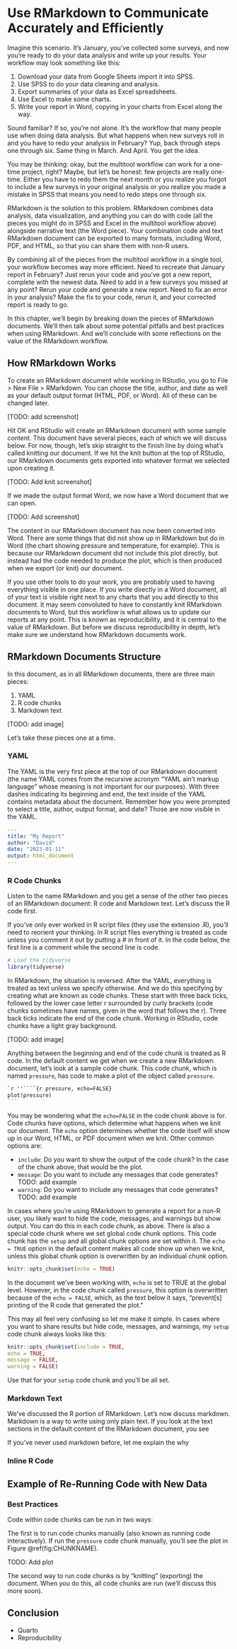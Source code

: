 # Use RMarkdown to Communicate Accurately and Efficiently {#rmarkdown-chapter}

Imagine this scenario. It's January, you've collected some surveys, and now you're ready to do your data analysis and write up your results. Your workflow may look something like this:

1. Download your data from Google Sheets import it into SPSS. 
2. Use SPSS to do your data cleaning and analysis. 
3. Export summaries of your data as Excel spreadsheets.
4. Use Excel to make some charts.
5. Write your report in Word, copying in your charts from Excel along the way.

Sound familiar? If so, you're not alone. It's the workflow that many people use when doing data analysis. But what happens when new surveys roll in and you have to redo your analysis in February? Yup, back through steps one through six. Same thing in March. And April. You get the idea.

You may be thinking: okay, but the multitool workflow can work for a one-time project, right? Maybe, but let's be honest: few projects are really one-time. Either you have to redo them the next month or you realize you forgot to include a few surveys in your original analysis or you realize you made a mistake in SPSS that means you need to redo steps one through six. 

RMarkdown is the solution to this problem. RMarkdown combines data analysis, data visualization, and anything you can do with code (all the pieces you might do in SPSS and Excel in the multitool workflow above) alongside narrative text (the Word piece). Your combination code and text RMarkdown document can be exported to many formats, including Word, PDF, and HTML, so that you can share them with non-R users. 

By combining all of the pieces from the multitool workflow in a single tool, your workflow becomes way more efficient. Need to recreate that January report in February? Just rerun your code and you've got a new report, complete with the newest data. Need to add in a few surveys you missed at any point? Rerun your code and generate a new report. Need to fix an error in your analysis? Make the fix to your code, rerun it, and your corrected report is ready to go. 

In this chapter, we'll begin by breaking down the pieces of RMarkdown documents. We'll then talk about some potential pitfalls and best practices when using RMarkdown. And we'll conclude with some reflections on the value of the RMarkdown workflow.

## How RMarkdown Works {-}

To create an RMarkdown document while working in RStudio, you go to File > New File > RMarkdown. You can choose the title, author, and date as well as your default output format (HTML, PDF, or Word). All of these can be changed later. 

[TODO: add screenshot]

Hit OK and RStudio will create an RMarkdown document with some sample content. This document have several pieces, each of which we will discuss below. For now, though, let's skip straight to the finish line by doing what's called knitting our document. If we hit the knit button at the top of RStudio, our RMarkdown documents gets exported into whatever format we selected upon creating it.

[TODO: Add knit screenshot]

If we made the output format Word, we now have a Word document that we can open. 

[TODO: Add screenshot]

The content in our RMarkdown document has now been converted into Word. There are some things that did not show up in RMarkdown but do in Word (the chart showing pressure and temperature, for example). This is because our RMarkdown document did not include this plot directly, but instead had the code needed to produce the plot, which is then produced when we export (or knit) our document. 

If you use other tools to do your work, you are probably used to having everything visible in one place. If you write directly in a Word document, all of your text is visible right next to any charts that you add directly to this document. It may seem convoluted to have to constantly knit RMarkdown documents to Word, but this workflow is what allows us to update our reports at any point. This is known as reproducibility, and it is central to the value of RMarkdown. But before we discuss reproducibility in depth, let's make sure we understand how RMarkdown documents work.

## RMarkdown Documents Structure {-}

In this document, as in all RMarkdown documents, there are three main pieces:

1. YAML
2. R code chunks
3. Markdown text

[TODO: add image]

Let's take these pieces one at a time.

### YAML {-}

The YAML is the very first piece at the top of our RMarkdown document (the name YAML comes from the recursive acronym "YAML ain't markup language" whose meaning is not important for our purposes). With three dashes indicating its beginning and end, the text inside of the YAML contains metadata about the document. Remember how you were prompted to select a title, author, output format, and date? Those are now visible in the YAML. 

```yaml
---
title: "My Report"
author: "David"
date: "2023-01-11"
output: html_document
---
```


### R Code Chunks {-}

Listen to the name RMarkdown and you get a sense of the other two pieces of an RMarkdown document: R code and Markdown text. Let's discuss the R code first.

If you've only ever worked in R script files (they use the extension .R), you'll need to reorient your thinking. In R script files everything is treated as code unless you comment it out by putting a # in front of it. In the code below, the first line is a comment while the second line is code.

```r
# Load the tidyverse
library(tidyverse)
```

In RMarkdown, the situation is reversed. After the YAML, everything is treated as text unless we specify otherwise. And we do this specifying by creating what are known as code chunks. These start with three back ticks, followed by the lower case letter r surrounded by curly brackets (code chunks sometimes have names, given in the word that follows the r). Three back ticks indicate the end of the code chunk. Working in RStudio, code chunks have a light gray background. 

[TODO: add image]

Anything between the beginning and end of the code chunk is treated as R code. In the default content we get when we create a new RMarkdown document, let's look at a sample code chunk. This code chunk, which is named `pressure`, has code to make a plot of the object called `pressure`.  

````markdown
`r ''````{r pressure, echo=FALSE}
plot(pressure)
```
````

You may be wondering what the `echo=FALSE` in the code chunk above is for. Code chunks have options, which determine what happens when we knit our document. The `echo` option determines whether the code itself will show up in our Word, HTML, or PDF document when we knit. Other common options are:

- `include`: Do you want to show the output of the code chunk? In the case of the chunk above, that would be the plot.
- `message`: Do you want to include any messages that code generates? TODO: add example
- `warning`: Do you want to include any messages that code generates? TODO: add example

In cases where you're using RMarkdown to generate a report for a non-R user, you likely want to hide the code, messages, and warnings but show output. You can do this in each code chunk, as above. There is also a special code chunk where we set global code chunk options. This code chunk has the `setup` and all global chunk options are set within it. The `echo = TRUE` option in the default content makes all code show up when we knit, unless this global chunk option is overwritten by an individual chunk option.

```r
knitr::opts_chunk$set(echo = TRUE)
```

In the document we've been working with, `echo` is set to TRUE at the global level. However, in the code chunk called `pressure`, this option is overwritten because of the `echo = FALSE`, which, as the text below it says, "prevent[s] printing of the R code that generated the plot."

This may all feel very confusing so let me make it simple. In cases where you want to share results but hide code, messages, and warnings, my `setup` code chunk always looks like this:

 ```r
knitr::opts_chunk$set(include = TRUE,
echo = TRUE,
message = FALSE,
warning = FALSE)
```

Use that for your `setup` code chunk and you'll be all set.

### Markdown Text {-}

We've discussed the R portion of RMarkdown. Let's now discuss markdown. Markdown is a way to write using only plain text. If you look at the text sections in the default content of the RMarkdown document, you see

If you've never used markdown before, let me explain the why

### Inline R Code {-}

## Example of Re-Running Code with New Data {-}

### Best Practices {-}

Code within code chunks can be run in two ways: 

The first is to run code chunks manually (also known as running code interactively). If run the `pressure` code chunk manually, you'll see the plot in Figure \@ref(fig:CHUNKNAME). 

TODO: Add plot

The second way to run code chunks is by "knitting" (exporting) the document. When you do this, all code chunks are run (we'll discuss this more soon).

## Conclusion

- Quarto
- Reproducibility